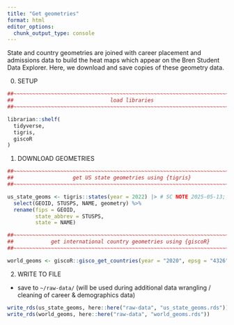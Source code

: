 ```yaml
---
title: "Get geometries"
format: html
editor_options: 
  chunk_output_type: console
---
```


State and country geometries are joined with career placement and admissions data to build the heat maps which appear on the Bren Student Data Explorer. Here, we download and save copies of these geometry data.

0. SETUP

```r
##~~~~~~~~~~~~~~~~~~~~~~~~~~~~~~~~~~~~~~~~~~~~~~~~~~~~~~~~~~~~~~~~~~~~~~~~~~~~~~
##                               load libraries                             ----
##~~~~~~~~~~~~~~~~~~~~~~~~~~~~~~~~~~~~~~~~~~~~~~~~~~~~~~~~~~~~~~~~~~~~~~~~~~~~~~

librarian::shelf(
  tidyverse,
  tigris,
  giscoR
)
```

1. DOWNLOAD GEOMETRIES

```r
##~~~~~~~~~~~~~~~~~~~~~~~~~~~~~~~~~~~~~~~~~~~~~~~~~~~~~~~~~~~~~~~~~~~~~~~~~~~~~~
##                   get US state geometries using {tigris}                 ----
##~~~~~~~~~~~~~~~~~~~~~~~~~~~~~~~~~~~~~~~~~~~~~~~~~~~~~~~~~~~~~~~~~~~~~~~~~~~~~~

us_state_geoms <- tigris::states(year = 2022) |> # SC NOTE 2025-05-13; updated year from 2018 to 2022
  select(GEOID, STUSPS, NAME, geometry) %>%
  rename(fips = GEOID,
         state_abbrev = STUSPS,
         state = NAME) 

##~~~~~~~~~~~~~~~~~~~~~~~~~~~~~~~~~~~~~~~~~~~~~~~~~~~~~~~~~~~~~~~~~~~~~~~~~~~~~~
##            get international country geometries using {giscoR}           ----
##~~~~~~~~~~~~~~~~~~~~~~~~~~~~~~~~~~~~~~~~~~~~~~~~~~~~~~~~~~~~~~~~~~~~~~~~~~~~~~

world_geoms <- giscoR::gisco_get_countries(year = "2020", epsg = "4326", spatialtype = "RG")
```

2. WRITE TO FILE

- save to `~/raw-data/` (will be used during additional data wrangling / cleaning of career & demographics data)

```r
write_rds(us_state_geoms, here::here("raw-data", "us_state_geoms.rds"))
write_rds(world_geoms, here::here("raw-data", "world_geoms.rds"))
```

